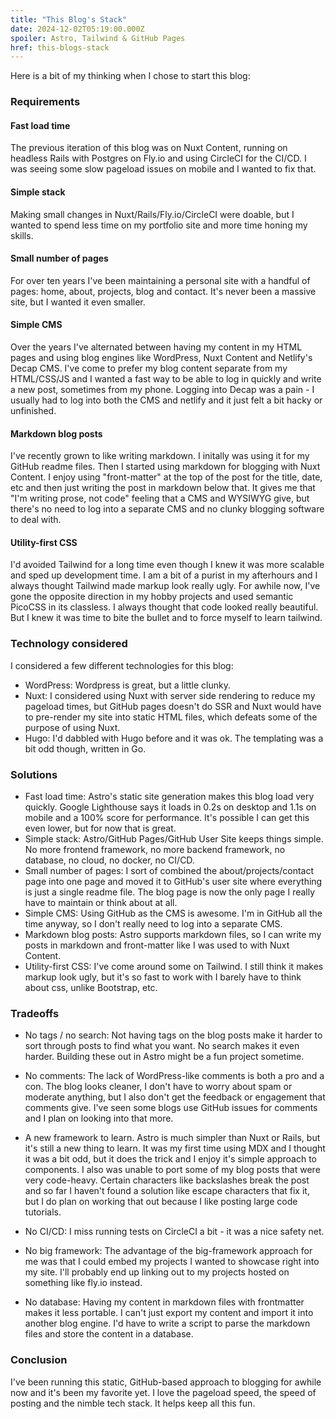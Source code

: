```yaml
---
title: "This Blog's Stack"
date: 2024-12-02T05:19:00.000Z
spoiler: Astro, Tailwind & GitHub Pages
href: this-blogs-stack
---
```

Here is a bit of my thinking when I chose to start this blog:

### Requirements

#### Fast load time
The previous iteration of this blog was on Nuxt Content, running on headless Rails with Postgres on Fly.io and using CircleCI for the CI/CD. I was seeing some slow pageload issues on mobile and I wanted to fix that.

#### Simple stack
Making small changes in Nuxt/Rails/Fly.io/CircleCI were doable, but I wanted to spend less time on my portfolio site and more time honing my skills.

#### Small number of pages
For over ten years I've been maintaining a personal site with a handful of pages: home, about, projects, blog and contact. It's never been a massive site, but I wanted it even smaller.

#### Simple CMS
Over the years I've alternated between having my content in my HTML pages and using blog engines like WordPress, Nuxt Content and Netlify's Decap CMS. I've come to prefer my blog content separate from my HTML/CSS/JS and I wanted a fast way to be able to log in quickly and write a new post, sometimes from my phone. Logging into Decap was a pain - I usually had to log into both the CMS and netlify and it just felt a bit hacky or unfinished.

#### Markdown blog posts
I've recently grown to like writing markdown. I initally was using it for my GitHub readme files. Then I started using markdown for blogging with Nuxt Content. I enjoy using "front-matter" at the top of the post for the title, date, etc and then just writing the post in markdown below that. It gives me that "I'm writing prose, not code" feeling that a CMS and WYSIWYG give, but there's no need to log into a separate CMS and no clunky blogging software to deal with.

#### Utility-first CSS
I'd avoided Tailwind for a long time even though I knew it was more scalable and sped up development time. I am a bit of a purist in my afterhours and I always thought Tailwind made markup look really ugly. For awhile now, I've gone the opposite direction in my hobby projects and used semantic PicoCSS in its classless. I always thought that code looked really beautiful. But I knew it was time to bite the bullet and to force myself to learn tailwind.

### Technology considered
I considered a few different technologies for this blog:
- WordPress: Wordpress is great, but a little clunky.
- Nuxt: I considered using Nuxt with server side rendering to reduce my pageload times, but GitHub pages doesn't do SSR and Nuxt would have to pre-render my site into static HTML files, which defeats some of the purpose of using Nuxt.
- Hugo: I'd dabbled with Hugo before and it was ok. The templating was a bit odd though, written in Go.

### Solutions
- Fast load time: Astro's static site generation makes this blog load very quickly. Google Lighthouse says it loads in 0.2s on desktop and 1.1s on mobile and a 100% score for performance. It's possible I can get this even lower, but for now that is great.
- Simple stack: Astro/GitHub Pages/GitHub User Site keeps things simple. No more frontend framework, no more backend framework, no database, no cloud, no docker, no CI/CD.
- Small number of pages: I sort of combined the about/projects/contact page into one page and moved it to GitHub's user site where everything is just a single readme file. The blog page is now the only page I really have to maintain or think about at all.
- Simple CMS: Using GitHub as the CMS is awesome. I'm in GitHub all the time anyway, so I don't really need to log into a separate CMS.
- Markdown blog posts: Astro supports markdown files, so I can write my posts in markdown and front-matter like I was used to with Nuxt Content.
- Utility-first CSS: I've come around some on Tailwind. I still think it makes markup look ugly, but it's so fast to work with I barely have to think about css, unlike Bootstrap, etc.

### Tradeoffs 
- No tags / no search: Not having tags on the blog posts make it harder to sort through posts to find what you want. No search makes it even harder. Building these out in Astro might be a fun project sometime.

- No comments: The lack of WordPress-like comments is both a pro and a con. The blog looks cleaner, I don't have to worry about spam or moderate anything, but I also don't get the feedback or engagement that comments give. I've seen some blogs use GitHub issues for comments and I plan on looking into that more.

- A new framework to learn. Astro is much simpler than Nuxt or Rails, but it's still a new thing to learn. It was my first time using MDX and I thought it was a bit odd, but it does the trick and I enjoy it's simple approach to components. I also was unable to port some of my blog posts that were very code-heavy. Certain characters like backslashes break the post and so far I haven't found a solution like escape characters that fix it, but I do plan on working that out because I like posting large code tutorials.

- No CI/CD: I miss running tests on CircleCI a bit - it was a nice safety net.

- No big framework: The advantage of the big-framework approach for me was that I could embed my projects I wanted to showcase right into my site. I'll probably end up linking out to my projects hosted on something like fly.io instead.

- No database: Having my content in markdown files with frontmatter makes it less portable. I can't just export my content and import it into another blog engine. I'd have to write a script to parse the markdown files and store the content in a database.

### Conclusion
I've been running this static, GitHub-based approach to blogging for awhile now and it's been my favorite yet. I love the pageload speed, the speed of posting and the nimble tech stack. It helps keep all this fun.

